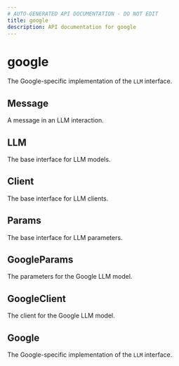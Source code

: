 ```yaml
---
# AUTO-GENERATED API DOCUMENTATION - DO NOT EDIT
title: google
description: API documentation for google
---
```


# google

The Google-specific implementation of the `LLM` interface.

## <ApiType type="Alias" path="models/google/index" symbolName="Message" /> Message

A message in an LLM interaction.

## <ApiType type="Alias" path="models/google/index" symbolName="LLM" /> LLM

The base interface for LLM models.

## <ApiType type="Alias" path="models/google/index" symbolName="Client" /> Client

The base interface for LLM clients.

## <ApiType type="Alias" path="models/google/index" symbolName="Params" /> Params

The base interface for LLM parameters.

## <ApiType type="Class" path="models/google/index" symbolName="GoogleParams" /> GoogleParams

The parameters for the Google LLM model.

## <ApiType type="Class" path="models/google/index" symbolName="GoogleClient" /> GoogleClient

The client for the Google LLM model.

## <ApiType type="Class" path="models/google/index" symbolName="Google" /> Google

The Google-specific implementation of the `LLM` interface.

